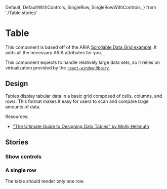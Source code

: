 <!-- RadioGroup.stories.mdx -->

  Default,
  DefaultWithControls,
  SingleRow,
  SingleRowWithControls,
} from './Table.stories'

<Meta title="Components/Table" component={Table} />

# Table

This component is based off of the ARIA [Scrollable Data Grid example](https://www.w3.org/TR/wai-aria-practices/examples/grid/dataGrids.html). It adds all the necessary ARIA attributes for you.

This component expects to handle relatively large data sets, so it relies on virtualization provided by the [`react-window` library](https://github.com/bvaughn/react-window).

<Canvas>
  <Story story={Default} />
</Canvas>

<ArgsTable of={Table} story="^" />

## Design

Tables display tabular data in a basic grid composed of cells, columns, and rows. This format makes it easy for users to scan and compare large amounts of data.

Resources:

- ["The Ultimate Guide to Designing Data Tables" by Molly Hellmuth](https://medium.com/design-with-figma/the-ultimate-guide-to-designing-data-tables-7db29713a85a)

## Stories

### Show controls

<Canvas>
  <Story story={DefaultWithControls} />
</Canvas>

### A single row

The table should render only one row.

<Canvas>
  <Story story={SingleRow} />
</Canvas>

<Canvas>
  <Story story={SingleRowWithControls} />
</Canvas>
